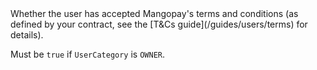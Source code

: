 <ResponseField name="TermsAndConditionsAccepted" type="boolean">
Whether the user has accepted Mangopay's terms and conditions (as defined by your contract, see the [T&Cs guide](/guides/users/terms) for details).

Must be `true` if `UserCategory` is `OWNER`.
</ResponseField>